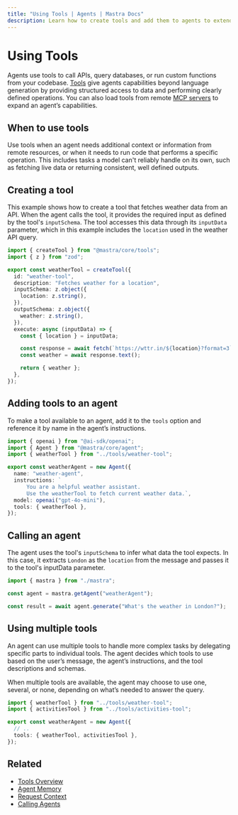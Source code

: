 ```yaml
---
title: "Using Tools | Agents | Mastra Docs"
description: Learn how to create tools and add them to agents to extend capabilities beyond text generation.
---
```


# Using Tools

Agents use tools to call APIs, query databases, or run custom functions from your codebase. [Tools](../tools-mcp/overview) give agents capabilities beyond language generation by providing structured access to data and performing clearly defined operations. You can also load tools from remote [MCP servers](../tools-mcp/mcp-overview) to expand an agent’s capabilities.

## When to use tools

Use tools when an agent needs additional context or information from remote resources, or when it needs to run code that performs a specific operation. This includes tasks a model can't reliably handle on its own, such as fetching live data or returning consistent, well defined outputs.

## Creating a tool

This example shows how to create a tool that fetches weather data from an API. When the agent calls the tool, it provides the required input as defined by the tool's `inputSchema`. The tool accesses this data through its `inputData` parameter, which in this example includes the `location` used in the weather API query.

```typescript {14} title="src/mastra/tools/weather-tool.ts" showLineNumbers copy
import { createTool } from "@mastra/core/tools";
import { z } from "zod";

export const weatherTool = createTool({
  id: "weather-tool",
  description: "Fetches weather for a location",
  inputSchema: z.object({
    location: z.string(),
  }),
  outputSchema: z.object({
    weather: z.string(),
  }),
  execute: async (inputData) => {
    const { location } = inputData;

    const response = await fetch(`https://wttr.in/${location}?format=3`);
    const weather = await response.text();

    return { weather };
  },
});
```

## Adding tools to an agent

To make a tool available to an agent, add it to the `tools` option and reference it by name in the agent’s instructions.

```typescript {9,11} title="src/mastra/agents/weather-agent.ts" showLineNumbers copy
import { openai } from "@ai-sdk/openai";
import { Agent } from "@mastra/core/agent";
import { weatherTool } from "../tools/weather-tool";

export const weatherAgent = new Agent({
  name: "weather-agent",
  instructions: `
      You are a helpful weather assistant.
      Use the weatherTool to fetch current weather data.`,
  model: openai("gpt-4o-mini"),
  tools: { weatherTool },
});
```

## Calling an agent

The agent uses the tool's `inputSchema` to infer what data the tool expects. In this case, it extracts `London` as the `location` from the message and passes it to the tool's inputData parameter.

```typescript {5} title="src/test-tool.ts" showLineNumbers copy
import { mastra } from "./mastra";

const agent = mastra.getAgent("weatherAgent");

const result = await agent.generate("What's the weather in London?");
```

## Using multiple tools

An agent can use multiple tools to handle more complex tasks by delegating specific parts to individual tools. The agent decides which tools to use based on the user’s message, the agent’s instructions, and the tool descriptions and schemas.

When multiple tools are available, the agent may choose to use one, several, or none, depending on what’s needed to answer the query.

```typescript {6} title="src/mastra/agents/weather-agent.ts" showLineNumbers copy
import { weatherTool } from "../tools/weather-tool";
import { activitiesTool } from "../tools/activities-tool";

export const weatherAgent = new Agent({
  // ..
  tools: { weatherTool, activitiesTool },
});
```

## Related

- [Tools Overview](../tools-mcp/overview)
- [Agent Memory](./agent-memory)
- [Request Context](/docs/server-db/request-context)
- [Calling Agents](/examples/agents/calling-agents)
